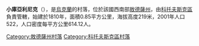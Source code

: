 {{coord|47|43|51|N|29|35|27|E|scale:30000|display=title}}

'''小庫亞利尼克'''（{{lang-uk|Малий Куяльник}}），是[[烏克蘭|烏克蘭]]的村落，位於該國西南部[[敖德薩州|敖德薩州]]，由[[科托夫斯克區|科托夫斯克區]]負責管轄，始建於1810年，面積0.85平方公里，海拔高度219米，2001年人口522，人口密度每平方公里614.12人。

{{DEFAULTSORT:Малий Куяльник}}
[[Category:敖德薩州村落|Category:敖德薩州村落]]
[[Category:科托夫斯克區村落|Category:科托夫斯克區村落]]


{{Odessa-geo-stub}}